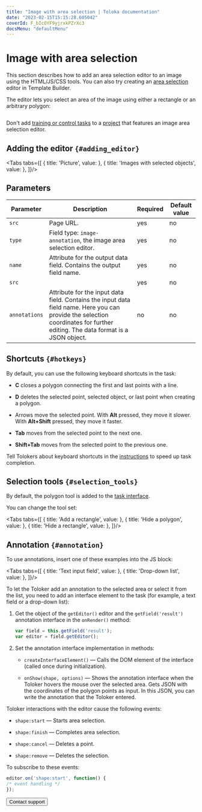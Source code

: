 ```yaml
---
title: "Image with area selection | Toloka documentation"
date: "2023-02-15T15:15:28.605042"
coverId: F_bIcOYF9yjrxkPZrXc3
docsMenu: "defaultMenu"
---
```



# Image with area selection

<Note mode="note" title="Note">

This section describes how to add an area selection editor to an image using the HTML/JS/CSS tools. You can also try creating an [area selection](/docs/template-builder/operations/select-areas) editor in Template Builder.

</Note>

The editor lets you select an area of the image using either a rectangle or an arbitrary polygon:

<Image width="490px" withBackground imageId="1675426547089" alt="" />

<Note mode="note" title="Note">

Don't add [training or control tasks](/docs/guide/pool) to a [project](/docs/glossary#project) that features an image area selection editor.

</Note>

## Adding the editor `{#adding_editor}`
<Tabs tabs={[
  { title: 'Picture', value: <ImageAnnotationList1/> },
  { title: 'Images with selected objects', value: <ImageAnnotationList2/> },
]}/>

## Parameters

**Parameter**|**Description**|**Required**|**Default value**
----- | ----- | ----- | -----
`src`| Page URL. | yes | no
`type`| Field type: `image-annotation`, the image area selection editor. | yes | no
`name`| Attribute for the output data field. Contains the output field name. | yes | no
`src`| <ImageAnnotationTable1/>| yes | no
`annotations`| Attribute for the input data field. Contains the input data field name. Here you can provide the selection coordinates for further editing. The data format is a JSON object. | no | no

## Shortcuts `{#hotkeys}`
By default, you can use the following keyboard shortcuts in the task:

- **C** closes a polygon connecting the first and last points with a line.

- **D** deletes the selected point, selected object, or last point when creating a polygon.

- Arrows move the selected point. With **Alt** pressed, they move it slower. With **Alt+Shift** pressed, they move it faster.

- **Tab** moves from the selected point to the next one.

- **Shift+Tab** moves from the selected point to the previous one.

Tell Tolokers about keyboard shortcuts in the [instructions](/docs/glossary#instructions) to speed up task completion.

## Selection tools `{#selection_tools}`
By default, the polygon tool is added to the [task interface](/docs/glossary#task-interface).

You can change the tool set:

<Tabs tabs={[
  { title: 'Add a rectangle', value: <ImageAnnotationList3/> },
  { title: 'Hide a polygon', value: <ImageAnnotationList4/> },
  { title: 'Hide a rectangle', value: <ImageAnnotationList5/> },
]}/>

## Annotation `{#annotation}`
To use annotations, insert one of these examples into the JS block:

<Tabs tabs={[
  { title: 'Text input field', value: <ImageAnnotationList6/> },
  { title: 'Drop-down list', value: <ImageAnnotationList7/> },
]}/>

<Cut title="Explanation of examples">

To let the Toloker add an annotation to the selected area or select it from the list, you need to add an interface element to the task (for example, a text field or a drop-down list):

1. Get the object of the `getEditor()` editor and the `getField('result')` annotation interface in the `onRender()` method:

    ```javascript
    var field = this.getField('result');
    var editor = field.getEditor();
    ```

1. Set the annotation interface implementation in methods:

    - `createInterfaceElement()` — Calls the DOM element of the interface (called once during initialization).

    - `onShow(shape, options)` — Shows the annotation interface when the Toloker hovers the mouse over the selected area. Gets JSON with the coordinates of the polygon points as input. In this JSON, you can write the annotation that the Toloker entered.

</Cut>

Toloker interactions with the editor cause the following events:

- `shape:start` — Starts area selection.

- `shape:finish` — Completes area selection.

- `shape:cancel` — Deletes a point.

- `shape:remove` — Deletes the selection.

To subscribe to these events:

```javascript
editor.on('shape:start', function() {
/* event handling */
});
```

<Button view="defaultInverse" size="l" type="link" url="/docs/guide/troubleshooting/support?form-source=guide-t-components-image-annotation">Contact support</Button>

